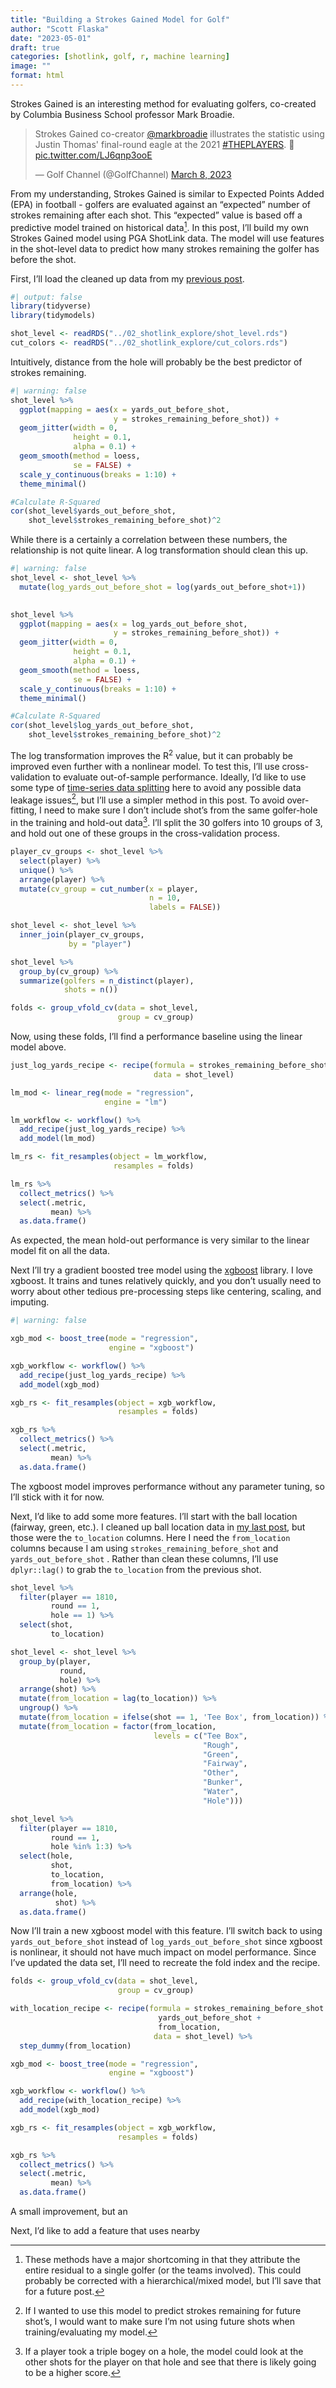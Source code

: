 ```yaml
---
title: "Building a Strokes Gained Model for Golf"
author: "Scott Flaska"
date: "2023-05-01"
draft: true
categories: [shotlink, golf, r, machine learning]
image: ""
format: html
---
```


Strokes Gained is an interesting method for evaluating golfers, co-created by Columbia Business School professor Mark Broadie.

```{=html}
<blockquote class="twitter-tweet" data-lang="en" data-theme="dark"><p lang="en" dir="ltr">Strokes Gained co-creator <a href="https://twitter.com/MarkBroadie?ref_src=twsrc%5Etfw">@markbroadie</a> illustrates the statistic using Justin Thomas&#39; final-round eagle at the 2021 <a href="https://twitter.com/hashtag/THEPLAYERS?src=hash&amp;ref_src=twsrc%5Etfw">#THEPLAYERS</a>. 🔎 <a href="https://t.co/LJ6qnp3ooE">pic.twitter.com/LJ6qnp3ooE</a></p>&mdash; Golf Channel (@GolfChannel) <a href="https://twitter.com/GolfChannel/status/1633598893706338305?ref_src=twsrc%5Etfw">March 8, 2023</a></blockquote> <script async src="https://platform.twitter.com/widgets.js" charset="utf-8"></script>
```
From my understanding, Strokes Gained is similar to Expected Points Added (EPA) in football - golfers are evaluated against an "expected" number of strokes remaining after each shot. This "expected" value is based off a predictive model trained on historical data[^1]. In this post, I'll build my own Strokes Gained model using PGA ShotLink data. The model will use features in the shot-level data to predict how many strokes remaining the golfer has before the shot.

[^1]: These methods have a major shortcoming in that they attribute the entire residual to a single golfer (or the teams involved). This could probably be corrected with a hierarchical/mixed model, but I'll save that for a future post.

First, I'll load the cleaned up data from my [previous post](https://scottflaska.github.io/blog/posts/02_shotlink_explore/).

```r
#| output: false
library(tidyverse)
library(tidymodels)
```

```r
shot_level <- readRDS("../02_shotlink_explore/shot_level.rds")
cut_colors <- readRDS("../02_shotlink_explore/cut_colors.rds")
```

Intuitively, distance from the hole will probably be the best predictor of strokes remaining.

```r
#| warning: false
shot_level %>% 
  ggplot(mapping = aes(x = yards_out_before_shot,
                       y = strokes_remaining_before_shot)) +
  geom_jitter(width = 0,
              height = 0.1,
              alpha = 0.1) +
  geom_smooth(method = loess,
              se = FALSE) +
  scale_y_continuous(breaks = 1:10) +
  theme_minimal()

#Calculate R-Squared
cor(shot_level$yards_out_before_shot, 
    shot_level$strokes_remaining_before_shot)^2

```

While there is a certainly a correlation between these numbers, the relationship is not quite linear. A log transformation should clean this up.

```r
#| warning: false
shot_level <- shot_level %>% 
  mutate(log_yards_out_before_shot = log(yards_out_before_shot+1))
  

shot_level %>% 
  ggplot(mapping = aes(x = log_yards_out_before_shot,
                       y = strokes_remaining_before_shot)) +
  geom_jitter(width = 0,
              height = 0.1,
              alpha = 0.1) +
  geom_smooth(method = loess,
              se = FALSE) +
  scale_y_continuous(breaks = 1:10) +
  theme_minimal()

#Calculate R-Squared
cor(shot_level$log_yards_out_before_shot, 
    shot_level$strokes_remaining_before_shot)^2
```

The log transformation improves the R^2^ value, but it can probably be improved even further with a nonlinear model. To test this, I'll use cross-validation to evaluate out-of-sample performance. Ideally, I'd like to use some type of [time-series data splitting](https://topepo.github.io/caret/data-splitting.html#data-splitting-for-time-series) here to avoid any possible data leakage issues[^2], but I'll use a simpler method in this post. To avoid over-fitting, I need to make sure I don't include shot's from the same golfer-hole in the training and hold-out data[^3]. I'll split the 30 golfers into 10 groups of 3, and hold out one of these groups in the cross-validation process.

[^2]: If I wanted to use this model to predict strokes remaining for future shot's, I would want to make sure I'm not using future shots when training/evaluating my model.

[^3]: If a player took a triple bogey on a hole, the model could look at the other shots for the player on that hole and see that there is likely going to be a higher score.

```r
player_cv_groups <- shot_level %>% 
  select(player) %>% 
  unique() %>% 
  arrange(player) %>% 
  mutate(cv_group = cut_number(x = player, 
                               n = 10,
                               labels = FALSE))

shot_level <- shot_level %>% 
  inner_join(player_cv_groups,
             by = "player")

shot_level %>% 
  group_by(cv_group) %>% 
  summarize(golfers = n_distinct(player),
            shots = n())

folds <- group_vfold_cv(data = shot_level,
                        group = cv_group)

```

Now, using these folds, I'll find a performance baseline using the linear model above.

```r

just_log_yards_recipe <- recipe(formula = strokes_remaining_before_shot ~ log_yards_out_before_shot, 
                                data = shot_level)

lm_mod <- linear_reg(mode = "regression",
                     engine = "lm")

lm_workflow <- workflow() %>%
  add_recipe(just_log_yards_recipe) %>%
  add_model(lm_mod)

lm_rs <- fit_resamples(object = lm_workflow,
                       resamples = folds)

lm_rs %>%
  collect_metrics() %>%
  select(.metric,
         mean) %>%
  as.data.frame()

```

As expected, the mean hold-out performance is very similar to the linear model fit on all the data.

Next I'll try a gradient boosted tree model using the [xgboost](https://xgboost.readthedocs.io/en/stable/) library. I love xgboost. It trains and tunes relatively quickly, and you don't usually need to worry about other tedious pre-processing steps like centering, scaling, and imputing.

```r
#| warning: false

xgb_mod <- boost_tree(mode = "regression",
                      engine = "xgboost")

xgb_workflow <- workflow() %>%
  add_recipe(just_log_yards_recipe) %>%
  add_model(xgb_mod)

xgb_rs <- fit_resamples(object = xgb_workflow,
                        resamples = folds)

xgb_rs %>%
  collect_metrics() %>%
  select(.metric,
         mean) %>%
  as.data.frame()
```

The xgboost model improves performance without any parameter tuning, so I'll stick with it for now.

Next, I'd like to add some more features. I'll start with the ball location (fairway, green, etc.). I cleaned up ball location data in [my last post](https://scottflaska.github.io/blog/posts/02_shotlink_explore/#:~:text=The%20columns%20seem%20to%20match%20up%20pretty%20well%2C%20but%20I%E2%80%99d%20like%20to%20consolidate%20them%20into%20more%20general%20to_location%20column.), but those were the `to_location` columns. Here I need the `from_location` columns because I am using `strokes_remaining_before_shot` and `yards_out_before_shot` . Rather than clean these columns, I'll use `dplyr::lag()` to grab the `to_location` from the previous shot.

```r
shot_level %>% 
  filter(player == 1810,
         round == 1,
         hole == 1) %>% 
  select(shot,
         to_location)

shot_level <- shot_level %>% 
  group_by(player,
           round,
           hole) %>% 
  arrange(shot) %>% 
  mutate(from_location = lag(to_location)) %>% 
  ungroup() %>% 
  mutate(from_location = ifelse(shot == 1, 'Tee Box', from_location)) %>% 
  mutate(from_location = factor(from_location,
                                levels = c("Tee Box",
                                           "Rough",
                                           "Green",
                                           "Fairway",
                                           "Other",
                                           "Bunker",
                                           "Water",
                                           "Hole")))

shot_level %>% 
  filter(player == 1810,
         round == 1,
         hole %in% 1:3) %>%
  select(hole,
         shot,
         to_location,
         from_location) %>% 
  arrange(hole,
          shot) %>% 
  as.data.frame()
```

Now I'll train a new xgboost model with this feature. I'll switch back to using `yards_out_before_shot` instead of `log_yards_out_before_shot` since xgboost is nonlinear, it should not have much impact on model performance. Since I've updated the data set, I'll need to recreate the fold index and the recipe.

```r
folds <- group_vfold_cv(data = shot_level,
                        group = cv_group)

with_location_recipe <- recipe(formula = strokes_remaining_before_shot ~
                                 yards_out_before_shot +
                                 from_location, 
                                data = shot_level) %>% 
  step_dummy(from_location)

xgb_mod <- boost_tree(mode = "regression",
                      engine = "xgboost")

xgb_workflow <- workflow() %>%
  add_recipe(with_location_recipe) %>%
  add_model(xgb_mod)

xgb_rs <- fit_resamples(object = xgb_workflow,
                        resamples = folds)

xgb_rs %>%
  collect_metrics() %>%
  select(.metric,
         mean) %>%
  as.data.frame()
```

A small improvement, but an

Next, I'd like to add a feature that uses nearby

